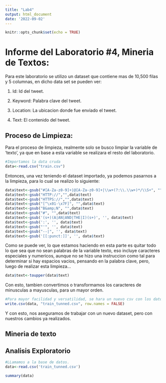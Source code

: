 ```yaml
---
title: "Lab4"
output: html_document
date: '2022-09-02'
---
```


```r
knitr::opts_chunk$set(echo = TRUE)
```

# Informe del Laboratorio #4, Mineria de Textos: 


Para este laboratorio se utilizo un dataset que contiene mas de 10,500 filas y 5 columnas, en dicho data set se pueden ver: 

  1. Id: Id del tweet.
        
  2. Keyword: Palabra clave del tweet.
  
  3. Location: La ubicacion donde fue enviado el tweet.
  
  4. Text: El contenido del tweet.
  
  
## Proceso de Limpieza: 

Para el proceso de limpieza, realmente solo se busco limpiar la variable de 'texto', ya que en base a esta variable se realizara el resto del laboratorio. 

```r
#Importamos la data cruda
data<-read.csv("train.csv")

```

Entonces, una vez teniendo el dataset importado, ya podemos pasarnos a la limpieza, para lo cual se realizo lo siguiente: 

```r
data$text<-gsub("#[A-Za-z0-9]+|@[A-Za-z0-9]+|\\w+(?:\\.\\w+)*/\\S+", "", data$text)
data$text<-gsub("HTTP://","",data$text)
data$text<-gsub("HTTPS://","",data$text)
data$text<-gsub("[^\x01-\x7F]", "",data$text)
data$text<-gsub("B&amp;N", "",data$text)
data$text<-gsub("#", "",data$text)
data$text<-gsub('(s+)(A|AN|AND|THE|I)(s+)', '', data$text)
data$text<-gsub(':', '', data$text)
data$text<-gsub("'", '', data$text)
data$text<-gsub("--|", '', data$text)
data$text<-gsub('[[:punct:]]', '', data$text)
```


Como se puede ver, lo que estamos haciendo en esta parte es quitar todo lo que sea que no sean palabras de la variable texto, eso incluye caracteres especiales y numericos, aunque no se hizo una instruccion como tal para determinar si hay espacios vacios, pensando en la palabra clave, pero, luego de realizar esta limpieza...

```r
data$text<-toupper(data$text)
```

Con esto, tambien convertimos o transformamos los caracteres de minusculas a mayusculas, para un mayor orden. 


```r
#Para mayor facilidad y versatilidad, se hara un nuevo csv con los datos recien hechos. 
write.csv(data, "train_tunned.csv", row.names = FALSE)
```

Y con esto, nos aseguramos de trabajar con un nuevo dataset, pero con nuestros cambios ya realizados. 


## Mineria de texto



## Analisis Exploratorio

```r
#LLamamos a la base de datos.
data<-read.csv('train_tunned.csv')

summary(data)
```


